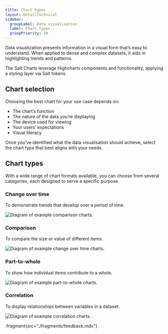 ```yaml
---
title: Chart types
layout: DetailTechnical
sidebar:
  groupLabel: Data visualization
  label: Chart types
  groupPriority: 10
---
```


Data visualization presents information in a visual form that’s easy to understand. When applied to dense and complex datasets, it aids in highlighting trends and patterns.

The Salt Charts leverage Highcharts components and functionality, applying a styling layer via Salt tokens.

## Chart selection

Choosing the best chart for your use case depends on:

- The chart’s function
- The nature of the data you’re displaying
- The device used for viewing
- Your users’ expectations
- Visual literacy

Once you’ve identified what the data visualisation should achieve, select the chart type that best aligns with your needs.

## Chart types

With a wide range of chart formats available, you can choose from several categories, each designed to serve a specific purpose.

### Change over time

To demonstrate trends that develop over a period of time.

<Image
  src="/img/foundations/dataviz-comparison.png"
  alt="Diagram of example comparison charts."
/>

### Comparison

To compare the size or value of different items.

<Image
  src="/img/foundations/dataviz-change-over-time.png"
  alt="Diagram of example change over time charts."
/>

### Part-to-whole

To show how individual items contribute to a whole.

<Image
  src="/img/foundations/dataviz-correlation.png"
  alt="Diagram of example part-to-whole charts."
/>

### Correlation

To display relationships between variables in a dataset.

<Image
  src="/img/foundations/dataviz-part-to-whole.png"
  alt="Diagram of example correlation charts."
/>

:fragment{src="./fragments/feedback.mdx"}
